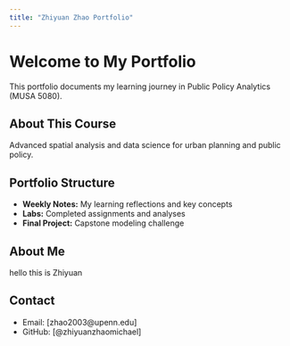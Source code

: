 ```yaml
---
title: "Zhiyuan Zhao Portfolio"
---
```


# Welcome to My Portfolio

This portfolio documents my learning journey in Public Policy Analytics (MUSA 5080).

## About This Course
Advanced spatial analysis and data science for urban planning and public policy.

## Portfolio Structure
- **Weekly Notes:** My learning reflections and key concepts
- **Labs:** Completed assignments and analyses
- **Final Project:** Capstone modeling challenge

## About Me
hello this is Zhiyuan

## Contact
- Email: [zhao2003@upenn.edu]
- GitHub: [@zhiyuanzhaomichael]
